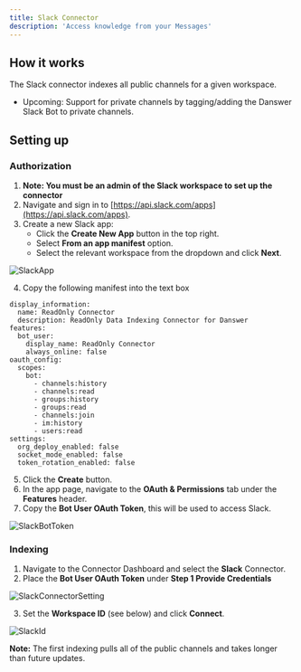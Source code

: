 ```yaml
---
title: Slack Connector
description: 'Access knowledge from your Messages'
---
```


## How it works
The Slack connector indexes all public channels for a given workspace.
- Upcoming: Support for private channels by tagging/adding the Danswer Slack Bot to private channels.


## Setting up
### Authorization
1. **Note: You must be an admin of the Slack workspace to set up the connector**
2. Navigate and sign in to [https://api.slack.com/apps](https://api.slack.com/apps).
3. Create a new Slack app:
    - Click the **Create New App** button in the top right.
    - Select **From an app manifest** option.
    - Select the relevant workspace from the dropdown and click **Next**.

![SlackApp](/images/connectors/slack/SlackApp.png)

4. Copy the following manifest into the text box
```
display_information:
  name: ReadOnly Connector
  description: ReadOnly Data Indexing Connector for Danswer
features:
  bot_user:
    display_name: ReadOnly Connector
    always_online: false
oauth_config:
  scopes:
    bot:
      - channels:history
      - channels:read
      - groups:history
      - groups:read
      - channels:join
      - im:history
      - users:read
settings:
  org_deploy_enabled: false
  socket_mode_enabled: false
  token_rotation_enabled: false
```

5. Click the **Create** button.
6. In the app page, navigate to the **OAuth & Permissions** tab under the **Features** header.
7. Copy the **Bot User OAuth Token**, this will be used to access Slack.

![SlackBotToken](/images/connectors/slack/SlackBotToken.png)


### Indexing
1. Navigate to the Connector Dashboard and select the **Slack** Connector.
2. Place the **Bot User OAuth Token** under **Step 1 Provide Credentials**

![SlackConnectorSetting](/images/connectors/slack/SlackConnectorSetting.png)

3. Set the **Workspace ID** (see below) and click **Connect**.

![SlackId](/images/connectors/slack/SlackId.png)

__Note:__ The first indexing pulls all of the public channels and takes longer than future updates.
